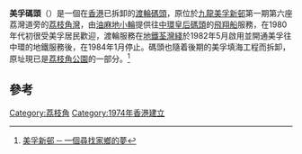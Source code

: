 '''美孚碼頭'''（{{lang-en|Mei Foo Ferry Pier}}）是一個在[[香港|香港]]已拆卸的[[渡輪|渡輪]][[碼頭|碼頭]]，原位於[[九龍|九龍]][[美孚新邨|美孚新邨]]第一期第六座荔灣道旁的[[荔枝角灣|荔枝角灣]]，由[[油麻地小輪|油麻地小輪]]提供往[[中環|中環]][[皇后碼頭|皇后碼頭]]的[[飛翔船|飛翔船]]服務，在1980年代初很受美孚居民歡迎，渡輪服務在[[港鐵|地鐵]][[荃灣綫|荃灣綫]]於1982年5月啟用並開通美孚往中環的地鐵服務後，在1984年1月停止。碼頭也隨着後期的美孚填海工程而拆卸，原址現已是[[荔枝角公園|荔枝角公園]]的一部分。<ref>[http://www.welovehkhist.com/thesis/2009/2009-2-3.pdf 美孚新邨 ─ 一個尋找家鄉的夢]</ref>

== 參考 ==
{{reflist}}

{{香港已拆卸渡輪碼頭}}

[[Category:荔枝角|Category:荔枝角]]
[[Category:1974年香港建立|Category:1974年香港建立]]



{{HK-trans-stub}}